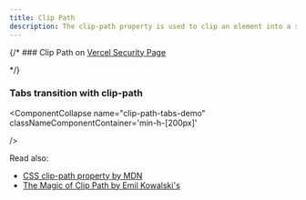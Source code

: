```yaml
---
title: Clip Path
description: The clip-path property is used to clip an element into a specific shape.
---
```


{/* ### Clip Path on [Vercel Security Page](https://vercel.com/security)

<ComponentCollapse
  name="clip-path-demo"
  classNameComponentContainer="min-h-[300px]"
/> */}

### Tabs transition with clip-path

<ComponentCollapse
  name="clip-path-tabs-demo"
  classNameComponentContainer='min-h-[200px]' 

/>

Read also:
- [CSS clip-path property by MDN](https://developer.mozilla.org/en-US/docs/Web/CSS/clip-path)
- [The Magic of Clip Path by Emil Kowalski's](https://emilkowal.ski/ui/the-magic-of-clip-path)





